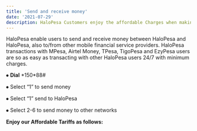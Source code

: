 ```yaml
---
title: 'Send and receive money'
date: '2021-07-29'
description: HaloPesa Customers enjoy the affordable Charges when making various HaloPesa transactions.
---
```


HaloPesa enable users to send and receive money between HaloPesa and HaloPesa, also to/from other mobile financial service providers. HaloPesa transactions with MPesa, Airtel Money, TPesa, TigoPesa and EzyPesa users are so as easy as transacting with other HaloPesa users 24/7 with minimum charges.

⦁	**Dial** \*150*88#

⦁	Select “1” to send money

⦁	Select “1” send to HaloPesa

⦁	Select 2-6 to send money to other networks

**Enjoy our Affordable Tariffs as follows:**
